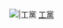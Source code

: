 [[File:Orangerose.png|{{{1|20px}}}|工黨]] [[工黨 (香港)|工黨]]<noinclude>
{{Documentation}}
[[Category:香港政党标示模板|{{PAGENAME}}]]
</noinclude>